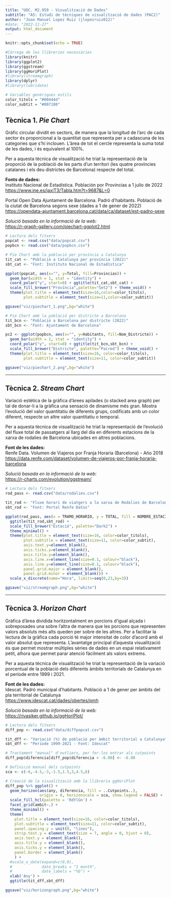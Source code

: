 ```yaml
---
title: "UOC. M2.959 - Visualització de Dades"
subtitle: "A5: Estudi de tècniques de visualització de dades (PAC2)"
author: "Joan Manuel Lopez Ruiz (jlopezruiz012)"
#date: "2022-11-27"
output: html_document
---
```


```r
knitr::opts_chunk$set(echo = TRUE)
```


```r
#Càrrega de les llibreries necessàries
library(knitr)
library(ggplot2)
library(ggstream)
library(ggHoriPlot)
#library(streamgraph)
library(dplyr)
#library(lubridate)
```
```r
# Variables genèriques estils
color_titols = "#00444d"
color_subtit = "#007180"

```


## **Tècnica 1.** *Pie Chart*
Gràfic circular dividit en sectors, de manera que la longitud de l'arc de cada sector és proporcional a la quantitat que representa per a cadascuna de les categories que s'hi inclouen. L'àrea de tot el cercle representa la suma total de les dades, i és equivalent al 100%.  

Per a aquesta tècnica de visualització he triat la representació de la proporció de la població de les parts d'un territori (les quatre províncies catalanes i els deu districtes de Barcelona) respecte del total.  

**Fonts de dades:**  
Instituto Nacional de Estadística. Población por Provincias a 1 julio de 2022  
<https://www.ine.es/jaxiT3/Tabla.htm?t=9687&L=0>  

Portal Open Data Ajuntament de Barcelona. Padró d'habitants. Població de la ciutat de Barcelona segons sexe (dades a 1 de gener de 2022)  
<https://opendata-ajuntament.barcelona.cat/data/ca/dataset/est-padro-sexe>  
 
*Solució basada en la informació de la web:*  
<https://r-graph-gallery.com/piechart-ggplot2.html>  

```r
# Lectura dels fitxers
popcat <- read.csv("data/popcat.csv")
popbcn <- read.csv("data/popbcn.csv")

# Pie Chart amb la població per província a Catalunya
tit_cat <- "Població a Catalunya per província (2022)"
sbt_cat <- "Font: Instituto Nacional de Estadística"

ggplot(popcat, aes(x="", y=Total, fill=Provincias)) +
  geom_bar(width = 1, stat = "identity") +
  coord_polar("y", start=0) + ggtitle(tit_cat,sbt_cat) +
  scale_fill_brewer("Província",palette="Set2") + theme_void() + 
  theme(plot.title = element_text(size=16,color=color_titols),
        plot.subtitle = element_text(size=11,color=color_subtit))

ggsave("viz/piechart_1.png",bg="white")

# Pie Chart amb la població per districte a Barcelona
tit_bcn <- "Població a Barcelona per districte (2022)"
sbt_bcn <- "Font: Ajuntament de Barcelona"

pc2 <- ggplot(popbcn, aes(x="", y=Habitants, fill=Nom_Districte)) +
  geom_bar(width = 1, stat = "identity") +
  coord_polar("y", start=0) + ggtitle(tit_bcn,sbt_bcn) +
  scale_fill_brewer("Districte", palette="Paired") + theme_void() + 
  theme(plot.title = element_text(size=16, color=color_titols), 
        plot.subtitle = element_text(size=11, color=color_subtit))

ggsave("viz/piechart_2.png",bg="white")


```


---

## **Tècnica 2.** *Stream Chart*
Variació estètica de la gràfica d'àrees apilades (o stacked area graph) per tal de donar-li a la gràfica una sensació de dinamisme més gran. Mostra l'evolució del valor quantitatiu de diferents grups, codificats amb un color diferent, respecte un altre valor quantitatiu o temporal.  
  
Per a aquesta tècnica de visualització he triat la representació de l'evolució del fluxe total de passatgers al llarg del dia en diferents estacions de la xarxa de rodalies de Barcelona ubicades en altres poblacions.  

**Font de les dades:**  
Renfe Data. Volumen de Viajeros por Franja Horaria (Barcelona)  - Año 2018  
<https://data.renfe.com/dataset/volumen-de-viajeros-por-franja-horaria-barcelona>  

*Solució basada en la informació de la web:*  
<https://r-charts.com/evolution/ggstream/>  

```r
# Lectura dels fitxers
rod_pass <- read.csv("data/rodalies.csv")

tit_rod <- "Fluxe horari de viatgers a la xarxa de Rodalies de Barcelona (2018)"
sbt_rod <- "Font: Portal Renfe Datos"

ggplot(rod_pass, aes(x = TRAMO_HORARIO, y = TOTAL, fill = NOMBRE_ESTACION)) + geom_stream() +
  ggtitle(tit_rod,sbt_rod) + 
  scale_fill_brewer("Estació", palette="Dark2") +
  theme_minimal() + 
  theme(plot.title = element_text(size=16, color=color_titols),
        plot.subtitle = element_text(size=11, color=color_subtit),
        axis.text.y=element_blank(),
        axis.ticks.y=element_blank(),
        axis.title.y=element_blank(),
        axis.line.x=element_line(size=0.1, colour="black"),
        axis.line.y=element_line(size=0.1, colour="black"),
        panel.grid.major = element_blank(),
        panel.grid.minor = element_blank()) +
  scale_x_discrete(name="Hora", limits=seq(0,23,by=3))

ggsave("viz/streamgraph.png",bg="white")

```


---

## **Tècnica 3.** *Horizon Chart*
Gràfica d'àrea dividida horitzontalment en porcions d'igual alçada i sobreposades una sobre l'altra de manera que les porcions que representen valors absoluts més alts queden per sobre de les altres. Per a facilitar la lectura de la gràfica cada porció té major intensitat de color d'acord amb el valor absolut que representa. L'avantatge principal d'aquesta visualització és que permet mostrar múltiples sèries de dades en un espai relativament petit, alhora que permet parar atenció fàcilment als valors extrems.  
  
Per a aquesta tècnica de visualització he triat la representació de la variació porcentual de la població dels diferents àmbits territorials de Catalunya en el període entre 1999 i 2021.  

**Font de les dades:**  
Idescat. Padró municipal d'habitants. Població a 1 de gener per àmbits del pla territorial de Catalunya  
<https://www.idescat.cat/dades/obertes/pmh>  

*Solució basada en la informació de la web:*  
<https://rivasiker.github.io/ggHoriPlot/>  

```r
# Lectura dels fitxers
diff_pop <- read.csv("data/diffpopcat.csv")

tit_dff <- "Variació (%) de població per àmbit territorial a Catalunya"
sbt_dff <- "Període 1999-2021 - Font: Idescat"

# Tractament "manual" d'outliers, per fer-los entrar als cutpoints
diff_pop$diferencia[diff_pop$diferencia < -6.00] <- -6.00

# Definició manual dels cutpoints
sca <- c(-6,-4.5,-3,-1.5,1.5,3,4.5,6)

# Creació de la visualització amb la llibreria ggHoriPlot
diff_pop %>% ggplot() +
  geom_horizon(aes(any, diferencia, fill = ..Cutpoints..), 
               origin = 0, horizonscale = sca, show.legend = FALSE) +
  scale_fill_hcl(palette = 'RdYlGn') +
  facet_grid(ambit~.) +
  theme_minimal() +
  theme(
    plot.title = element_text(size=16, color=color_titols),
    plot.subtitle = element_text(size=11, color=color_subtit),
    panel.spacing.y = unit(0, "lines"),
    strip.text.y = element_text(size = 7, angle = 0, hjust = 0),
    axis.text.y = element_blank(),
    axis.title.y = element_blank(),
    axis.ticks.y = element_blank(),
    panel.border = element_blank()
    ) +
  #scale_x_date(expand=c(0,0), 
  #             date_breaks = "1 month", 
  #             date_labels = "%b") +
  xlab('Any') +
  ggtitle(tit_dff,sbt_dff)

ggsave("viz/horizongraph.png",bg="white")

```
